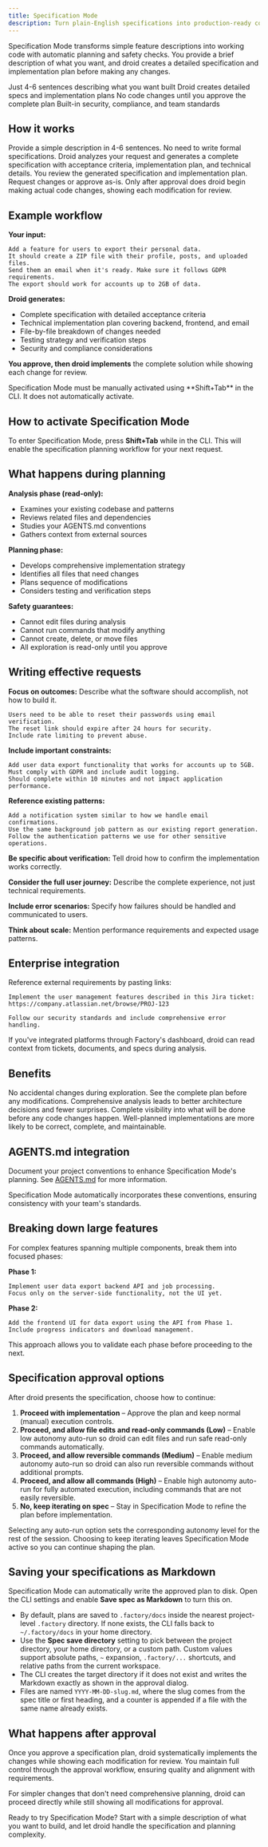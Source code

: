 ```yaml
---
title: Specification Mode
description: Turn plain-English specifications into production-ready code with automatic planning and review.
---
```


Specification Mode transforms simple feature descriptions into working code with automatic planning and safety checks. You provide a brief description of what you want, and droid creates a detailed specification and implementation plan before making any changes.

<CardGroup cols={2}>
  <Card title="Simple Input" icon="message">
    Just 4-6 sentences describing what you want built
  </Card>
  <Card title="Automatic Planning" icon="list-check">
    Droid creates detailed specs and implementation plans
  </Card>
  <Card title="Safe Execution" icon="shield-check">
    No code changes until you approve the complete plan
  </Card>
  <Card title="Enterprise Ready" icon="building">
    Built-in security, compliance, and team standards
  </Card>
</CardGroup>

## How it works

<Steps>
  <Step title="Describe your feature">
    Provide a simple description in 4-6 sentences. No need to write formal
    specifications.
  </Step>
  <Step title="Droid creates the spec">
    Droid analyzes your request and generates a complete specification with
    acceptance criteria, implementation plan, and technical details.
  </Step>
  <Step title="Review and approve">
    You review the generated specification and implementation plan. Request
    changes or approve as-is.
  </Step>
  <Step title="Implementation">
    Only after approval does droid begin making actual code changes, showing
    each modification for review.
  </Step>
</Steps>

## Example workflow

**Your input:**

```
Add a feature for users to export their personal data.
It should create a ZIP file with their profile, posts, and uploaded files.
Send them an email when it's ready. Make sure it follows GDPR requirements.
The export should work for accounts up to 2GB of data.
```

**Droid generates:**

- Complete specification with detailed acceptance criteria
- Technical implementation plan covering backend, frontend, and email
- File-by-file breakdown of changes needed
- Testing strategy and verification steps
- Security and compliance considerations

**You approve, then droid implements** the complete solution while showing each change for review.

<Note>
  Specification Mode must be manually activated using **Shift+Tab** in the CLI.
  It does not automatically activate.
</Note>

## How to activate Specification Mode

To enter Specification Mode, press **Shift+Tab** while in the CLI. This will enable the specification planning workflow for your next request.

## What happens during planning

**Analysis phase (read-only):**

- Examines your existing codebase and patterns
- Reviews related files and dependencies
- Studies your AGENTS.md conventions
- Gathers context from external sources

**Planning phase:**

- Develops comprehensive implementation strategy
- Identifies all files that need changes
- Plans sequence of modifications
- Considers testing and verification steps

**Safety guarantees:**

- Cannot edit files during analysis
- Cannot run commands that modify anything
- Cannot create, delete, or move files
- All exploration is read-only until you approve

## Writing effective requests

**Focus on outcomes:** Describe what the software should accomplish, not how to build it.

```
Users need to be able to reset their passwords using email verification.
The reset link should expire after 24 hours for security.
Include rate limiting to prevent abuse.
```

**Include important constraints:**

```
Add user data export functionality that works for accounts up to 5GB.
Must comply with GDPR and include audit logging.
Should complete within 10 minutes and not impact application performance.
```

**Reference existing patterns:**

```
Add a notification system similar to how we handle email confirmations.
Use the same background job pattern as our existing report generation.
Follow the authentication patterns we use for other sensitive operations.
```

**Be specific about verification:** Tell droid how to confirm the implementation works correctly.

**Consider the full user journey:** Describe the complete experience, not just technical requirements.

**Include error scenarios:** Specify how failures should be handled and communicated to users.

**Think about scale:** Mention performance requirements and expected usage patterns.

## Enterprise integration

Reference external requirements by pasting links:

```
Implement the user management features described in this Jira ticket:
https://company.atlassian.net/browse/PROJ-123

Follow our security standards and include comprehensive error handling.
```

If you've integrated platforms through Factory's dashboard, droid can read context from tickets, documents, and specs during analysis.

## Benefits

<CardGroup cols={2}>
  <Card title="Safety First" icon="shield-check">
    No accidental changes during exploration. See the complete plan before any
    modifications.
  </Card>
  <Card title="Thorough Planning" icon="brain">
    Comprehensive analysis leads to better architecture decisions and fewer
    surprises.
  </Card>
  <Card title="Full Control" icon="eye">
    Complete visibility into what will be done before any code changes happen.
  </Card>
  <Card title="Better Outcomes" icon="trophy">
    Well-planned implementations are more likely to be correct, complete, and
    maintainable.
  </Card>
</CardGroup>

## AGENTS.md integration

Document your project conventions to enhance Specification Mode's planning. See [AGENTS.md](/cli/configuration/agents-md) for more information.

Specification Mode automatically incorporates these conventions, ensuring consistency with your team's standards.

## Breaking down large features

For complex features spanning multiple components, break them into focused phases:

**Phase 1:**

```
Implement user data export backend API and job processing.
Focus only on the server-side functionality, not the UI yet.
```

**Phase 2:**

```
Add the frontend UI for data export using the API from Phase 1.
Include progress indicators and download management.
```

This approach allows you to validate each phase before proceeding to the next.

## Specification approval options

After droid presents the specification, choose how to continue:

1. **Proceed with implementation** – Approve the plan and keep normal (manual) execution controls.
2. **Proceed, and allow file edits and read-only commands (Low)** – Enable low autonomy auto-run so droid can edit files and run safe read-only commands automatically.
3. **Proceed, and allow reversible commands (Medium)** – Enable medium autonomy auto-run so droid can also run reversible commands without additional prompts.
4. **Proceed, and allow all commands (High)** – Enable high autonomy auto-run for fully automated execution, including commands that are not easily reversible.
5. **No, keep iterating on spec** – Stay in Specification Mode to refine the plan before implementation.

Selecting any auto-run option sets the corresponding autonomy level for the rest of the session. Choosing to keep iterating leaves Specification Mode active so you can continue shaping the plan.

## Saving your specifications as Markdown

Specification Mode can automatically write the approved plan to disk. Open the CLI settings and enable **Save spec as Markdown** to turn this on.

- By default, plans are saved to `.factory/docs` inside the nearest project-level `.factory` directory. If none exists, the CLI falls back to `~/.factory/docs` in your home directory.
- Use the **Spec save directory** setting to pick between the project directory, your home directory, or a custom path. Custom values support absolute paths, `~` expansion, `.factory/...` shortcuts, and relative paths from the current workspace.
- The CLI creates the target directory if it does not exist and writes the Markdown exactly as shown in the approval dialog.
- Files are named `YYYY-MM-DD-slug.md`, where the slug comes from the spec title or first heading, and a counter is appended if a file with the same name already exists.

## What happens after approval

Once you approve a specification plan, droid systematically implements the changes while showing each modification for review. You maintain full control through the approval workflow, ensuring quality and alignment with requirements.

For simpler changes that don't need comprehensive planning, droid can proceed directly while still showing all modifications for approval.

Ready to try Specification Mode? Start with a simple description of what you want to build, and let droid handle the specification and planning complexity.
